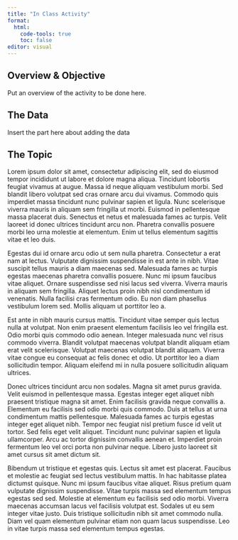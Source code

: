 ```yaml
---
title: "In Class Activity"
format: 
  html:
    code-tools: true
    toc: false
editor: visual
---
```


## Overview & Objective

Put an overview of the activity to be done here.

## The Data

Insert the part here about adding the data

## The Topic

Lorem ipsum dolor sit amet, consectetur adipiscing elit, sed do eiusmod tempor incididunt ut labore et dolore magna aliqua. Tincidunt lobortis feugiat vivamus at augue. Massa id neque aliquam vestibulum morbi. Sed blandit libero volutpat sed cras ornare arcu dui vivamus. Commodo quis imperdiet massa tincidunt nunc pulvinar sapien et ligula. Nunc scelerisque viverra mauris in aliquam sem fringilla ut morbi. Euismod in pellentesque massa placerat duis. Senectus et netus et malesuada fames ac turpis. Velit laoreet id donec ultrices tincidunt arcu non. Pharetra convallis posuere morbi leo urna molestie at elementum. Enim ut tellus elementum sagittis vitae et leo duis.

Egestas dui id ornare arcu odio ut sem nulla pharetra. Consectetur a erat nam at lectus. Vulputate dignissim suspendisse in est ante in nibh. Vitae suscipit tellus mauris a diam maecenas sed. Malesuada fames ac turpis egestas maecenas pharetra convallis posuere. Nunc mi ipsum faucibus vitae aliquet. Ornare suspendisse sed nisi lacus sed viverra. Viverra mauris in aliquam sem fringilla. Aliquet lectus proin nibh nisl condimentum id venenatis. Nulla facilisi cras fermentum odio. Eu non diam phasellus vestibulum lorem sed. Mollis aliquam ut porttitor leo a.

Est ante in nibh mauris cursus mattis. Tincidunt vitae semper quis lectus nulla at volutpat. Non enim praesent elementum facilisis leo vel fringilla est. Odio morbi quis commodo odio aenean. Integer malesuada nunc vel risus commodo viverra. Blandit volutpat maecenas volutpat blandit aliquam etiam erat velit scelerisque. Volutpat maecenas volutpat blandit aliquam. Viverra vitae congue eu consequat ac felis donec et odio. Ut porttitor leo a diam sollicitudin tempor. Aliquam eleifend mi in nulla posuere sollicitudin aliquam ultrices.

Donec ultrices tincidunt arcu non sodales. Magna sit amet purus gravida. Velit euismod in pellentesque massa. Egestas integer eget aliquet nibh praesent tristique magna sit amet. Enim facilisis gravida neque convallis a. Elementum eu facilisis sed odio morbi quis commodo. Duis at tellus at urna condimentum mattis pellentesque. Malesuada fames ac turpis egestas integer eget aliquet nibh. Tempor nec feugiat nisl pretium fusce id velit ut tortor. Sed felis eget velit aliquet. Tincidunt nunc pulvinar sapien et ligula ullamcorper. Arcu ac tortor dignissim convallis aenean et. Imperdiet proin fermentum leo vel orci porta non pulvinar neque. Libero justo laoreet sit amet cursus sit amet dictum sit.

Bibendum ut tristique et egestas quis. Lectus sit amet est placerat. Faucibus et molestie ac feugiat sed lectus vestibulum mattis. In hac habitasse platea dictumst quisque. Nunc mi ipsum faucibus vitae aliquet. Risus pretium quam vulputate dignissim suspendisse. Vitae turpis massa sed elementum tempus egestas sed sed. Molestie at elementum eu facilisis sed odio morbi. Viverra maecenas accumsan lacus vel facilisis volutpat est. Sodales ut eu sem integer vitae justo. Duis tristique sollicitudin nibh sit amet commodo nulla. Diam vel quam elementum pulvinar etiam non quam lacus suspendisse. Leo in vitae turpis massa sed elementum tempus egestas.
